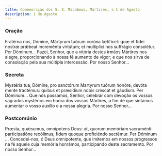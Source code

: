 ```yaml
---
title: Comemoração dos S. S. Macabeus, Mártires, a 1 de Agosto
description: 1 de Agosto
---
```


### Oração

<div class="side-by-side not-content">
  <span>
    Fratérna nos, Dómine, Mártyrum tuórum coróna lætíficet: quæ et fídei nostræ prǽbeat increménta
    virtútum; et multíplici nos suffrágio consolétur. Per Dóminum...
  </span>
  <span>
    Fazei, Senhor, que a vitória destes irmãos Mártires nos alegre, proporcionando à nossa fé
    aumento de vigor; e que nos sirva de consolação pela sua múltipla intercessão. Por nosso
    Senhor...
  </span>
</div>

### Secreta

<div class="side-by-side not-content">
  <span>
    Mystéria tua, Dómine, pro sanctórum Martyrum tuórum honóre, devóta mente tractémus: quibus et
    præsídium nobis crescat et gáudium. Per Dóminum...
  </span>
  <span>
    Que nós possamos, Senhor, celebrar com devoção os vossos sagrados mystérios em honra dos vossos
    Mártires, a fim de que sintamos aumentar o vosso auxílio e a nossa alegria. Por nosso Senhor...
  </span>
</div>

### Postcomúnio

<div class="side-by-side not-content">
  <span>
    Præsta, quǽsumus, omnípotens Deus: ut, quorum memóriam sacraménti participatióne recólimus,
    fidem quoque proficiéndo sectémur. Per Dóminum ...
  </span>
  <span>
    Concedei-nos, ó Deus omnipotente, que imitemos em nossos progressos na fé aquele cuja memória
    honrámos, participando deste sacramento. Por nosso Senhor...
  </span>
</div>
